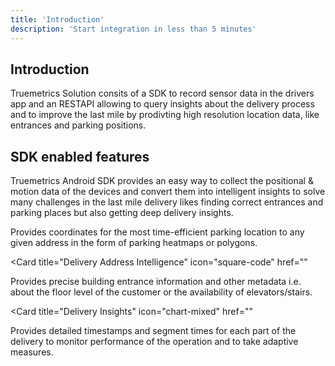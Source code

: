 ```yaml
---
title: 'Introduction'
description: 'Start integration in less than 5 minutes'
---
```


## Introduction
Truemetrics Solution consits of a SDK to record sensor data in the drivers app and an RESTAPI allowing to query insights about the delivery process and to improve the last mile by 
prodivting high resolution location data, like entrances and parking positions.


## SDK enabled features

Truemetrics Android SDK provides an easy way to collect the positional & motion data of the devices and convert them into intelligent insights to solve many challenges in the last mile delivery likes finding correct entrances and parking places but also getting deep delivery insights.
<CardGroup>

<Card title="Optimal Parking Positions" 
  icon="paintbrush" 
  href="/settings/global">
  Provides coordinates for the most time-efficient parking location to any given address in the form of parking heatmaps or polygons.
</Card>

<Card
  title="Delivery Address Intelligence"
  icon="square-code"
  href=""
>
Provides precise building entrance information and other metadata i.e. about the floor level of the customer or the availability of elevators/stairs.
</Card>

<Card
  title="Delivery Insights"
  icon="chart-mixed"
  href=""
>
  Provides detailed timestamps and segment times for each part of the delivery to monitor performance of the operation and to take adaptive measures.
</Card>


</CardGroup>